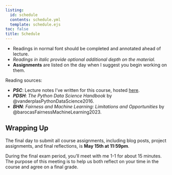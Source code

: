 ```yaml
--- 
listing: 
  id: schedule 
  contents: schedule.yml
  template: schedule.ejs
toc: false
title: Schedule  
---       
```

   
- Readings in normal font should be completed and annotated ahead of lecture. 
- *Readings in italic provide optional additional depth on the material.*   
- **Assignments** are listed on the day when I suggest you begin working on them.

Reading sources:  

- ***PSC***: Lecture notes I've written for this course, hosted [here](https://www.philchodrow.prof/ml-notes/).  
- ***PDSH***: *The Python Data Science Handbook* by @vanderplasPythonDataScience2016. 
- ***BHN***: *Fairness and Machine Learning: Limitations and Opportunities* by @barocasFairnessMachineLearning2023.    

:::{#schedule}
:::                
  
## Wrapping Up
 
The final day to submit all course assignments, including blog posts, project assignments, and final reflections, is **May 15th at 11:59pm**.

During the final exam period, you'll meet with me 1-1 for about 15 minutes. The purpose of this meeting is to help us both reflect on your time in the course and agree on a final grade.   

           
           